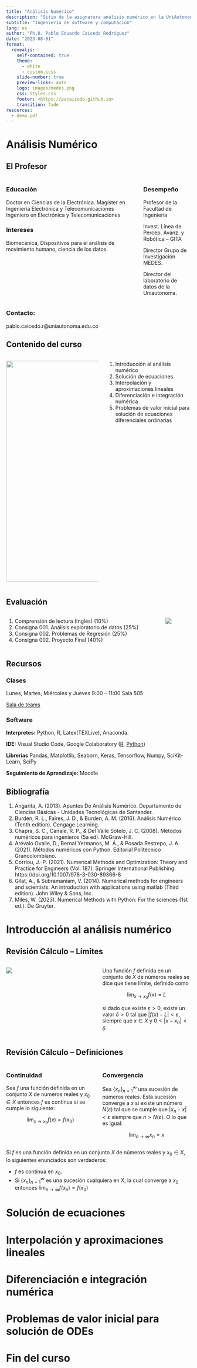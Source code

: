 ```yaml
---
title: "Análisis Numérico"
description: "Sitio de la asignatura análisis numérico en la UniAutonoma del Cauca"
subtitle: "Ingeniería de software y computación"
lang: es
author: "Ph.D. Pablo Eduardo Caicedo Rodríguez"
date: "2023-08-01"
format:
  revealjs: 
    self-contained: true
    theme: 
      - white
      - custom.scss
    slide-number: true
    preview-links: auto
    logo: images/medes.png
    css: styles.css
    footer: <https://pacaicedo.github.io>
    transition: fade
resources:
  - demo.pdf
---
```


# Análisis Numérico

## El Profesor {.smaller}

::: columns

:::: column


### Educación

Doctor en Ciencias de la Electrónica.
Magíster en Ingeniería Electrónica y Telecomunicaciones
Ingeniero en Electrónica y Telecomunicaciones

### Intereses

Biomecánica, Dispositivos para el análisis de movimiento humano, ciencia de los datos.

::::

:::: column

### Desempeño

Profesor de la Facultad de Ingeniería

Invest. Línea de Percep. Avanz. y Robótica -- GITA

Director Grupo de Investigación MEDES.

Director del laboratorio de datos de la Uniautonoma.

::::

:::

### Contacto:

pablo.caicedo.r@uniautonoma.edu.co


## Contenido del curso

:::columns

:::: column

![](./images/NumericalAnalysis/numerical_analysis_01.jpeg){ height="600" }

::::

:::: column

1. Introducción al análisis numérico
2. Solución de ecuaciones
3. Interpolación y aproximaciones lineales
4. Diferenciación e integración numérica
5. Problemas de valor inicial para solución de ecuaciones diferenciales ordinarias

::::

:::

## Evaluación

:::columns

:::: column

\scriptsize

1. Comprensión de lectura (Inglés) (10%)
2. Consigna 001. Análisis exploratorio de datos (25%)
2. Consigna 002. Problemas de Regresión (25%)
3. Consigna 002. Proyecto Final (40%)

\normalsize

::::

:::: column

![](images/evaluacion.jpg)

::::

:::


## Recursos

### Clases

Lunes, Martes, Miércoles y Jueves
9:00 -- 11:00
Sala 505

[Sala de teams](https://teams.microsoft.com/l/channel/19%3aXtToBJm4BKK4XyFP47UVcSYBhCR1JosQE-qQ6Kk6TKE1%40thread.tacv2/General?groupId=928c3615-fd66-4e37-92de-5b85feb03424&tenantId=c91fc68b-7571-4551-933c-467a6c58bf58)


### Software
**Interpretes:** Python, R, Latex(TEXLive), Anaconda.

**IDE:** Visual Studio Code, Google Colaboratory ([R](https://colab.to/r), [Python](https://colab.to))

**Librerías** Pandas, Matplotlib, Seaborn, Keras, Tensorflow, Numpy, SciKit-Learn, SciPy

**Seguimiento de Aprendizaje:** Moodle


## Bibliografía{.scrollable}


1. Angarita, A. (2013). Apuntes De Análisis Numérico. Departamento de Ciencias Básicas - Unidades Tecnológicas de Santander.
2. Burden, R. L., Faires, J. D., & Burden, A. M. (2016). Análisis Numérico (Tenth edition). Cengage Learning.
3. Chapra, S. C., Canale, R. P., & Del Valle Sotelo, J. C. (2008). Métodos numéricos para ingenieros (5a ed). McGraw-Hill.
4. Arévalo Ovalle, D., Bernal Yermanos, M. Á., & Posada Restrepo, J. A. (2021). Métodos numéricos con Python. Editorial Politécnico Grancolombiano.
5. Corriou, J.-P. (2021). Numerical Methods and Optimization: Theory and Practice for Engineers (Vol. 187). Springer International Publishing. https://doi.org/10.1007/978-3-030-89366-8
6. Gilat, A., & Subramaniam, V. (2014). Numerical methods for engineers and scientists: An introduction with applications using matlab (Third edition). John Wiley & Sons, Inc.
7. Miles, W. (2023). Numerical Methods with Python: For the sciences (1st ed.). De Gruyter.



# Introducción al análisis numérico

## Revisión Cálculo -- Límites {.smaller}

::::{.columns}

::: {.column width='50%'}

![](./images/NumericalAnalysis/limite.png)

:::

::: {.column width='50%'}

Una función _f_ definida en un conjunto de _X_ de números reales se dice que tiene límite, definido como 

$$ \lim _{x \to x_0 }f(x)=L  $$

si dado que existe $\varepsilon > 0$, existe un valor $\delta > 0$ tal que $\left| f(x) - L \right| < \varepsilon$, siempre que $x \in X$ y $0<\left| x-x_0 \right| < \delta$

:::
::::

## Revisión Cálculo -- Definiciones{.smaller}

::::{.columns}

::: {.column width='50%'}

### Continuidad

Sea _f_ una función definida en un conjunto _X_ de números reales y $x_0 \in X$ entonces _f_ es contínua si se cumple lo siguiente:

$$\lim _{x \to x_0 }f(x)=f(x_0)$$

:::

::: {.column width='50%'}

### Convergencia

Sea $\left\{ x_n \right\}_{n=1}^{\infty}$ una sucesión de números reales. Esta sucesión converge a _x_ si existe un número $N(\varepsilon)$ tal que se cumple que $\left| x_n - x \right| < \varepsilon$ siempre que $n>N(\varepsilon)$. O lo que es igual:

$$ \lim _{n \to \infty }x_n = x $$


:::
::::

Si _f_ es una función definida en un conjunto _X_ de números reales y $x_0 \in X$, lo siguientes enunciados son verdaderos:

- _f_ es contínua en $x_0$.
- Si $\left\{ x_n \right\}_{n=1}^{\infty}$ es una sucesión cualquiera en X, la cual converge a $x_0$ entonces $\lim _{n \to \infty }f(x_n)=f(x_0)$

# Solución de ecuaciones

# Interpolación y aproximaciones lineales

# Diferenciación e integración numérica

# Problemas de valor inicial para solución de ODEs


# Fin del curso

